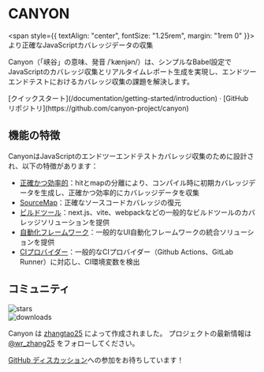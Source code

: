 <h1
  style={{
    textAlign: "center",
    fontSize: "2.25rem",
    fontWeight: "bold",
    margin: "2rem 0",
  }}
>
  CANYON
</h1>

<span style={{ textAlign: "center", fontSize: "1.25rem", margin: "1rem 0" }}>
  より正確なJavaScriptカバレッジデータの収集
</span>

Canyon（「峡谷」の意味、発音 /ˈkænjən/）は、シンプルなBabel設定でJavaScriptのカバレッジ収集とリアルタイムレポート生成を実現し、エンドツーエンドテストにおけるカバレッジ収集の課題を解決します。

<div className="mt-16 mb-20 text-center">
  [クイックスタート](/documentation/getting-started/introduction) · [GitHub
  リポジトリ](https://github.com/canyon-project/canyon)
</div>

## 機能の特徴

CanyonはJavaScriptのエンドツーエンドテストカバレッジ収集のために設計され、以下の特徴があります：

- [正確かつ効率的](/documentation/core-concepts/separate-hit-and-map)：hitとmapの分離により、コンパイル時に初期カバレッジデータを生成し、正確かつ効率的にカバレッジデータを収集
- [SourceMap](/documentation/core-concepts/restore-source-code-coverage)：正確なソースコードカバレッジの復元
- [ビルドツール](/documentation/installation/getting-started)：next.js、vite、webpackなどの一般的なビルドツールのカバレッジソリューションを提供
- [自動化フレームワーク](/documentation/end-to-end-testing/getting-started)：一般的なUI自動化フレームワークの統合ソリューションを提供
- [CIプロバイダー](/documentation/reference/provider)：一般的なCIプロバイダー（Github Actions、GitLab Runner）に対応し、CI環境変数を検出

## コミュニティ

<div className="space-y-3 py-2">
  <div className="flex h-6">
    <img alt="stars" src="https://badgen.net/github/stars/canyon-project/canyon" className="inline-block mr-2"/>
  </div>

  <div className="flex h-6">
    <img alt="downloads" src="https://badgen.net/npm/dw/babel-plugin-canyon?label=downloads%20(babel-plugin-canyon)" className="inline-block mr-2"/>
  </div>
</div>

Canyon は [zhangtao25](https://github.com/zhangtao25) によって作成されました。
プロジェクトの最新情報は [@wr_zhang25](https://twitter.com/wr_zhang25) をフォローしてください。

[GitHub ディスカッション](https://github.com/canyon-project/canyon/discussions)への参加をお待ちしています！
